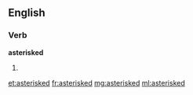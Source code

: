 ==English==

===Verb===
'''asterisked'''

#{{past of|[[asterisk]]}}

[[et:asterisked]]
[[fr:asterisked]]
[[mg:asterisked]]
[[ml:asterisked]]